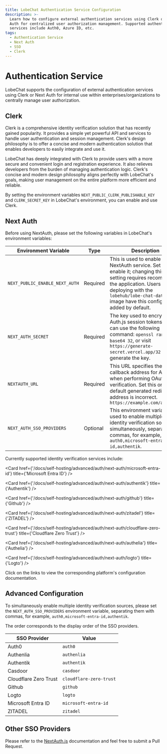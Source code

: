 ```yaml
---
title: LobeChat Authentication Service Configuration
description: >-
  Learn how to configure external authentication services using Clerk or Next
  Auth for centralized user authorization management. Supported authentication
  services include Auth0, Azure ID, etc.
tags:
  - Authentication Service
  - Next Auth
  - SSO
  - Clerk
---
```


# Authentication Service

LobeChat supports the configuration of external authentication services using Clerk or Next Auth for internal use within enterprises/organizations to centrally manage user authorization.

## Clerk

Clerk is a comprehensive identity verification solution that has recently gained popularity. It provides a simple yet powerful API and services to handle user authentication and session management. Clerk's design philosophy is to offer a concise and modern authentication solution that enables developers to easily integrate and use it.

LobeChat has deeply integrated with Clerk to provide users with a more secure and convenient login and registration experience. It also relieves developers from the burden of managing authentication logic. Clerk's concise and modern design philosophy aligns perfectly with LobeChat's goals, making user management on the entire platform more efficient and reliable.

By setting the environment variables `NEXT_PUBLIC_CLERK_PUBLISHABLE_KEY` and `CLERK_SECRET_KEY` in LobeChat's environment, you can enable and use Clerk.

## Next Auth

Before using NextAuth, please set the following variables in LobeChat's environment variables:

| Environment Variable           | Type     | Description                                                                                                                                                                                                                                |
| ------------------------------ | -------- | ------------------------------------------------------------------------------------------------------------------------------------------------------------------------------------------------------------------------------------------ |
| `NEXT_PUBLIC_ENABLE_NEXT_AUTH` | Required | This is used to enable the NextAuth service. Set it to `1` to enable it; changing this setting requires recompiling the application. Users deploying with the `lobehub/lobe-chat-database` image have this configuration added by default. |
| `NEXT_AUTH_SECRET`             | Required | The key used to encrypt Auth.js session tokens. You can use the following command: `openssl rand -base64 32`, or visit `https://generate-secret.vercel.app/32` to generate the key.                                                        |
| `NEXTAUTH_URL`                 | Required | This URL specifies the callback address for Auth.js when performing OAuth verification. Set this only if the default generated redirect address is incorrect. `https://example.com/api/auth`                                               |
| `NEXT_AUTH_SSO_PROVIDERS`      | Optional | This environment variable is used to enable multiple identity verification sources simultaneously, separated by commas, for example, `auth0,microsoft-entra-id,authentik`.                                                                 |

Currently supported identity verification services include:

<Cards>
  <Card href={'/docs/self-hosting/advanced/auth/next-auth/auth0'} title={'Auth0'} />

  <Card href={'/docs/self-hosting/advanced/auth/next-auth/microsoft-entra-id'} title={'Microsoft Entra ID'} />

  <Card href={'/docs/self-hosting/advanced/auth/next-auth/authentik'} title={'Authentik'} />

  <Card href={'/docs/self-hosting/advanced/auth/next-auth/github'} title={'Github'} />

  <Card href={'/docs/self-hosting/advanced/auth/next-auth/zitadel'} title={'ZITADEL'} />

  <Card href={'/docs/self-hosting/advanced/auth/next-auth/cloudflare-zero-trust'} title={'Cloudflare Zero Trust'} />

  <Card href={'/docs/self-hosting/advanced/auth/next-auth/authelia'} title={'Authelia'} />

  <Card href={'/docs/self-hosting/advanced/auth/next-auth/logto'} title={'Logto'} />
</Cards>

Click on the links to view the corresponding platform's configuration documentation.

## Advanced Configuration

To simultaneously enable multiple identity verification sources, please set the `NEXT_AUTH_SSO_PROVIDERS` environment variable, separating them with commas, for example, `auth0,microsoft-entra-id,authentik`.

The order corresponds to the display order of the SSO providers.

| SSO Provider          | Value                   |
| --------------------- | ----------------------- |
| Auth0                 | `auth0`                 |
| Authenlia             | `authenlia`             |
| Authentik             | `authentik`             |
| Casdoor               | `casdoor`               |
| Cloudflare Zero Trust | `cloudflare-zero-trust` |
| Github                | `github`                |
| Logto                 | `logto`                 |
| Microsoft Entra ID    | `microsoft-entra-id`    |
| ZITADEL               | `zitadel`               |

## Other SSO Providers

Please refer to the [NextAuth.js](https://next-auth.js.org/providers) documentation and feel free to submit a Pull Request.
